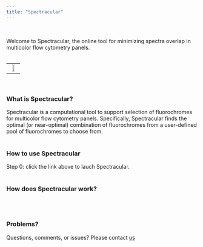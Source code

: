 ```yaml
---
title: "Spectracular"
---
```


<br>

Welcome to Spectracular, the online tool for minimizing spectra overlap in multicolor flow cytometry panels.
<br><br>

<table style="width:100%">
<tr>
<td><center>[![](spectracular_files/figure-html/launch.png){ width=50% }](https://services.healthtech.dtu.dk/shiny/spectracular/){ target="_blank" }</center></td>
</tr>
</table>
<br>

### What is Spectracular?
Spectracular is a computational tool to support selection of fluorochromes for multicolor flow cytometry panels. Specifically, Spectracular finds the optimal (or near-optimal) combination of fluorochromes from a user-defined pool of fluorochromes to choose from.
<br><br>

### How to use Spectracular
Step 0: click the link above to lauch Spectracular. 
<br><br>

### How does Spectracular work?
<br><br>

### Problems?
Questions, comments, or issues? Please contact [us](mailto:lronn@dtu.dk?subject=Spectracular)